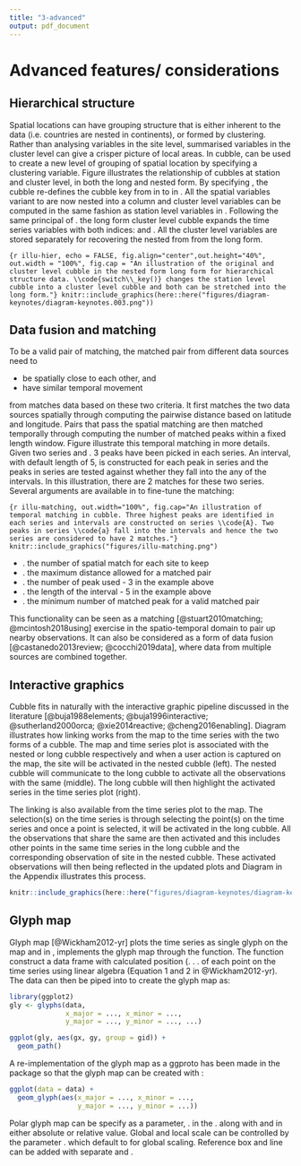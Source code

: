 ```yaml
---
title: "3-advanced"
output: pdf_document
---
```


# Advanced features/ considerations

## Hierarchical structure

Spatial locations can have grouping structure that is either inherent to the data  (i.e. countries are nested in continents), or formed by clustering. Rather than analysing variables in the site level, summarised variables in the cluster level can give a crisper picture of local areas. In cubble, \code{switch_key()} can be used to create a new level of grouping of spatial location by specifying a clustering variable. Figure \ref{fig:illu-hier} illustrates the relationship of cubbles at station and cluster level, in both the long and nested form. By specifying \code{cluster_nested <- station_nested \%>\% switch_key(key = cluster)}, the cubble re-defines the cubble key from \code{id} in \code{station_nested} to \code{cluster} in \code{cluster_nested}. All the spatial variables variant to \code{cluster} are now nested into a \code{.val} column and cluster level variables can be computed in the same fashion as station level variables in \code{station_nested}. Following the same principal of \code{stretch}. the long form cluster level cubble expands the time series variables with both indices: \code{cluster} and \code{id}. All the cluster level variables are stored separately for recovering the nested from from the long form.

```{r illu-hier, echo = FALSE, fig.align="center",out.height="40%", out.width = "100%", fig.cap = "An illustration of the original and cluster level cubble in the nested form long form for hierarchical structure data. \\code{switch\\_key()} changes the station level cubble into a cluster level cubble and both can be stretched into the long form."}
knitr::include_graphics(here::here("figures/diagram-keynotes/diagram-keynotes.003.png"))
```

## Data fusion and matching

\textcolor{red}{refine the beginning.} To be a valid pair of matching, the matched pair from different data sources need to

  - be spatially close to each other, and 
  - have similar temporal movement
  
\code{match_sites()} from \pkg{cubble} matches data based on these two criteria. It first matches the two data sources spatially through computing the pairwise distance based on latitude and longitude. Pairs that pass the spatial matching are then matched temporally through computing the number of matched peaks within a fixed length window. Figure \ref{fig:illu-matching} illustrate this temporal matching in more details. Given two series \code{A} and \code{a}. 3 peaks have been picked in each series. An interval, with default length of 5, is constructed for each peak in series \code{A} and the peaks in series \code{a} are tested against whether they fall into the any of the intervals. In this illustration, there are 2 matches for these two series. Several arguments are available in \code{match_sites()} to fine-tune the matching: 

<!-- [can also think about matching as a form of correlation between series from a statistics point of view.] -->

```{r illu-matching, out.width="100%", fig.cap="An illustration of temporal matching in cubble. Three highest peaks are identified in each series and intervals are constructed on series \\code{A}. Two peaks in series \\code{a} fall into the intervals and hence the two series are considered to have 2 matches."}
knitr::include_graphics("figures/illu-matching.png")
```

 - \code{spatial_n_keep}. the number of spatial match for each site to keep
 - \code{spatial_dist_max}. the maximum distance allowed for a matched pair 
 - \code{temporal_n_highest}. the number of peak used - 3 in the example above
 - \code{temporal_window}. the length of the interval - 5 in the example above
 - \code{temporal_min_match}. the minimum number of matched peak for a valid matched pair

This functionality can be seen as a matching [@stuart2010matching; @mcintosh2018using] exercise in the spatio-temporal domain to pair up nearby observations. It can also be considered as a form of data fusion [@castanedo2013review; @cocchi2019data], where data from multiple sources are combined together. 

## Interactive graphics

<!-- Interactive graphics can listen to users' actions on the plot to provide additional information that facilitates data exploration. This is a useful technique for spatio-temporal data since users can zoom or pan the map to view the local and global structure of the map; use tooltips or popups to query more information about a graphic element; or highlight points to explore its linked views in other plots. In the R community, many implementations have been developed to connect \proglang{R} to \proglang{javascript} to create interactive graphics. In relation to spatio, temporal, and spatio-temporal data, the general purpose packages \pkg{plotly} [@plotly] and \pkg{leaflet} [@leaflet] realise various interactive actions through their corresponding javascript libraries. \pkg{crosstalk} [@crosstalk] and \pkg{tsibbletalk} [@tsibbletalk] implement brushed linking between htmlwidgets. \pkg{ggiraph} [@ggiraph] enables tooltip, self-linking, and customised actions specified through its own \proglang{javascript}. -->

<!-- While many graphic implementations present worked examples to illustrate the usage of the package, few documents the underlying pipeline that transforms the raw data step-by-step to the final view on the screen. There have been some early work in building the data pipeline for (interactive) graphics [@buja1988elements; @buja1996interactive;  @sutherland2000orca] and more recent discussions include @wickham2009plumbing, @xie2014reactive, and @cheng2016enabling. -->

Cubble fits in naturally with the interactive graphic pipeline discussed in the literature [@buja1988elements; @buja1996interactive;  @sutherland2000orca; @xie2014reactive; @cheng2016enabling]. Diagram \ref{fig:illu-interactive} illustrates how linking works from the map to the time series with the two forms of a cubble. The map and time series plot is associated with the nested or long cubble respectively and when a user action is captured on the map, the site will be activated in the nested cubble (left). The nested cubble will communicate to the long cubble to activate all the observations with the same \code{id} (middle). The long cubble will then highlight the activated series in the time series plot (right). 

The linking is also available from the time series plot to the map. The selection(s) on the time series is through selecting the point(s) on the time series and once a point is selected, it will be activated in the long cubble. All the observations that share the same \code{id} are then activated and this includes other points in the same time series in the long cubble and the corresponding observation of site in the nested cubble. These activated observations will then being reflected in the updated plots and Diagram \ref{fig:illu-interactive-2} in the Appendix illustrates this process. 

```r
knitr::include_graphics(here::here("figures/diagram-keynotes/diagram-keynotes.004.png"))
```

## Glyph map

Glyph map [@Wickham2012-yr] plots the time series as single glyph on the map and in \proglang{R}, \pkg{GGally} implements the glyph map through the \code{glyphs()} function. The function construct a data frame with calculated position (\code{gx}. \code{gy}. \code{gid}. of each point on the time series using linear algebra (Equation 1 and 2 in @Wickham2012-yr). The data can then be piped into \code{ggplot} to create the glyph map as: 

```r
library(ggplot2)
gly <- glyphs(data, 
              x_major = ..., x_minor = ..., 
              y_major = ..., y_minor = ..., ...)

ggplot(gly, aes(gx, gy, group = gid)) + 
  geom_path() 
```

A re-implementation of the glyph map as a ggproto \code{GeomGlyph} has been made in the \pkg{cubble} package so that the glyph map can be created with \code{geom_glyph()}:

```r
ggplot(data = data) +
  geom_glyph(aes(x_major = ..., x_minor = ..., 
                 y_major = ..., y_minor = ...))
```

Polar glyph map can be specify as a parameter, \code{polar = TRUE}. in the \code{geom_glyph()}. along with \code{width} and \code{height} in either absolute or relative value. Global and local scale can be controlled by the parameter \code{global_rescale}. which default to \code{TRUE} for global scaling. Reference box and line can be added with separate \code{geom_glyph_box()} and \code{geom_glyph_line()}.
